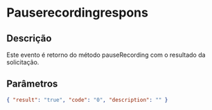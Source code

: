 # Pauserecordingrespons

## Descrição

Este evento é retorno do método pauseRecording com o resultado da solicitação.

## Parâmetros

```json copy
{ "result": "true", "code": "0", "description": "" }
```

